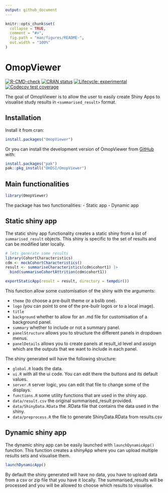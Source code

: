 ```yaml
---
output: github_document
---
```


<!-- README.md is generated from README.Rmd. Please edit that file -->

```r
knitr::opts_chunk$set(
  collapse = TRUE,
  comment = "#>",
  fig.path = "man/figures/README-",
  out.width = "100%"
)
```

# OmopViewer

<!-- badges: start -->
[![R-CMD-check](https://github.com/OHDSI/OmopViewer/actions/workflows/R-CMD-check.yaml/badge.svg)](https://github.com/OHDSI/OmopViewer/actions/workflows/R-CMD-check.yaml)
[![CRAN status](https://www.r-pkg.org/badges/version/OmopViewer)](https://CRAN.R-project.org/package=OmopViewer)
[![Lifecycle: experimental](https://img.shields.io/badge/lifecycle-experimental-orange.svg)](https://lifecycle.r-lib.org/articles/stages.html#experimental)
[![Codecov test coverage](https://codecov.io/gh/OHDSI/OmopViewer/branch/main/graph/badge.svg)](https://app.codecov.io/gh/OHDSI/OmopViewer?branch=main)
<!-- badges: end -->

The goal of OmopViewer is to allow the user to easily create Shiny Apps to visualise study results in `<summarised_result>` format.

## Installation

Install it from cran:

```r
install.packages("OmopViewer")
```

Or you can install the development version of OmopViewer from [GitHub](https://github.com/OHDSI/OmopViewer) with:

``` r
install.packages("pak")
pak::pkg_install("OHDSI/OmopViewer")
```

## Main functionalities

```r
library(OmopViewer)
```

The package has two functionalities:
- Static app
- Dynamic app

## Static shiny app

The static shiny app functionality creates a static shiny from a list of `summarised_result` objects. This shiny is specific to the set of results and can be modified later locally.

```r
# lets generate some results
library(CohortCharacteristics)
cdm <- mockCohortCharacteristics()
result <- summariseCharacteristics(cdm$cohort1) |>
  bind(summariseCohortAttrition(cdm$cohort1))

exportStaticApp(result = result, directory = tempdir())
```

This function allow some customisation of the shiny with the arguments:

- `theme` (to choose a pre-built theme or a bslib one).
- `logo` (you can point to one of the pre-builr logos or to a local image).
- `title`
- `background` whether to allow for an .md file for customisation of a background panel.
- `summary` whether to include or not a summary panel.
- `panelStructure` allows you to structure the different panels in dropdown menus.
- `panelDetails` allows you to create panels at result_id level and assign which are the outputs that we want to include in each panel.

The shiny generated will have the following structure:

- `global.R` loads the data.
- `ui.R` with all the ui code. You can edit there the buttons and its default values.
- `server.R` server logic, you can edit that file to change some of the displays.
- `functions.R` some utility functions that are used in the shiny app.
- `data/result.csv` the original summarised_result provided.
- `data/ShinyData.RData` the .RData file that contains the data used in the shiny.
- `data/preprocess.R` the file to generate ShinyData.RData from results.csv

## Dynamic shiny app

The dynamic shiny app can be easily launched with `launchDynamicApp()` function. This function creates a shinyApp where you can upload multiple results sets and visualise them.

```r
launchDynamicApp()
```

By default the shiny generated will have no data, you have to upload data from a csv or zip file that you have it locally. The summarised_results will be processed and you will be allowed to choose which results to visualise.
